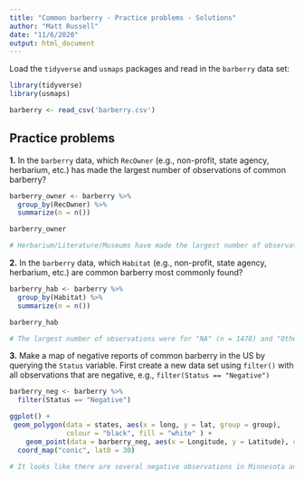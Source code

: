 ---
title: "Common barberry - Practice problems - Solutions"
author: "Matt Russell"
date: "11/6/2020"
output: html_document
---

Load the `tidyverse` and `usmaps` packages and read in the `barberry` data set:

```{r}
library(tidyverse)
library(usmaps)

barberry <- read_csv('barberry.csv')
```

## Practice problems

**1.** In the `barberry` data, which `RecOwner` (e.g., non-profit, state agency, herbarium, etc.) has made the largest number of observations of common barberry?

```{r}
barberry_owner <- barberry %>% 
  group_by(RecOwner) %>% 
  summarize(n = n())

barberry_owner

# Herbarium/Literature/Museums have made the largest number of observations of common barberry (n = 973).
```

**2.** In the `barberry` data, which `Habitat` (e.g., non-profit, state agency, herbarium, etc.) are common barberry most commonly found?

```{r}
barberry_hab <- barberry %>% 
  group_by(Habitat) %>% 
  summarize(n = n())

barberry_hab

# The largest number of observations were for "NA" (n = 1478) and "Other" (n = 155). Roadside/Pipeline/Railroad Habitats had the largest number of observations of common barberry (n = 84).
```

**3.** Make a map of negative reports of common barberry in the US by querying the `Status` variable. First create a new data set using `filter()` with all observations that are negative, e.g., `filter(Status == "Negative")` 

```{r}
barberry_neg <- barberry %>% 
  filter(Status == "Negative")

ggplot() +
 geom_polygon(data = states, aes(x = long, y = lat, group = group), 
              colour = "black", fill = "white" ) + 
    geom_point(data = barberry_neg, aes(x = Longitude, y = Latitude), col = "red") +
  coord_map("conic", lat0 = 30)

# It looks like there are several negative observations in Minnesota and Massachusetts. 
```


